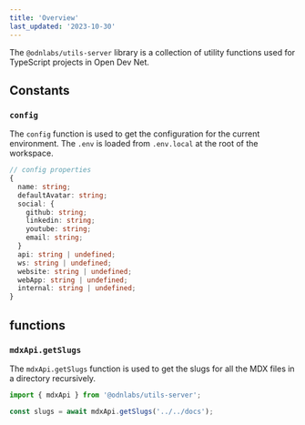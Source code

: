 ```yaml
---
title: 'Overview'
last_updated: '2023-10-30'
---
```


The `@odnlabs/utils-server` library is a collection of utility functions used for TypeScript projects in Open Dev Net.

<Alert
  type="important"
  label="Server Side Only"
  content="The utils-server library cannot be used on the client side at all because it uses Node.js specific APIs. To utilize the utils-server library on the client side, it must be used on the server side and any data that needs to be sent to the client must passed as a prop to a client side component."
/>

## Constants

### `config`

The `config` function is used to get the configuration for the current environment. The `.env` is loaded from `.env.local` at the root of the workspace.

```ts
// config properties
{
  name: string;
  defaultAvatar: string;
  social: {
    github: string;
    linkedin: string;
    youtube: string;
    email: string;
  }
  api: string | undefined;
  ws: string | undefined;
  website: string | undefined;
  webApp: string | undefined;
  internal: string | undefined;
}
```

## functions

### `mdxApi.getSlugs`

The `mdxApi.getSlugs` function is used to get the slugs for all the MDX files in a directory recursively.

```ts
import { mdxApi } from '@odnlabs/utils-server';

const slugs = await mdxApi.getSlugs('../../docs');
```

